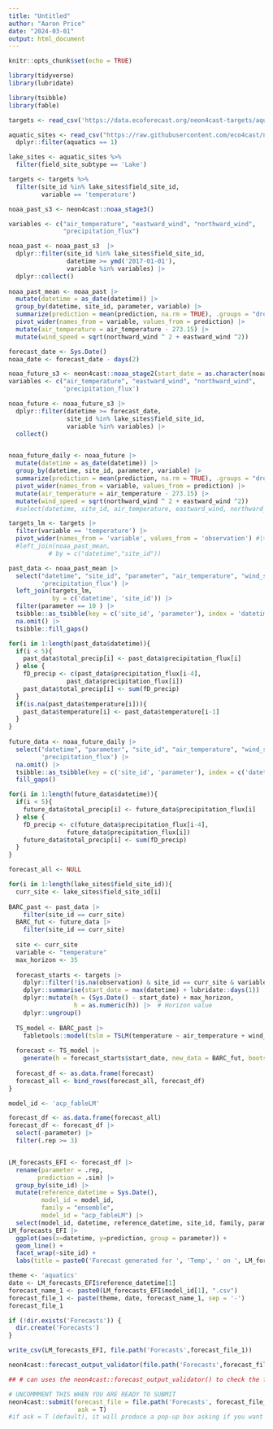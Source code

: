 ```yaml
---
title: "Untitled"
author: "Aaron Price"
date: "2024-03-01"
output: html_document
---
```


```r
knitr::opts_chunk$set(echo = TRUE)
```

```r
library(tidyverse)
library(lubridate)

library(tsibble)
library(fable)
```

```r
targets <- read_csv('https://data.ecoforecast.org/neon4cast-targets/aquatics/aquatics-targets.csv.gz')

aquatic_sites <- read_csv("https://raw.githubusercontent.com/eco4cast/neon4cast-targets/main/NEON_Field_Site_Metadata_20220412.csv") |>
  dplyr::filter(aquatics == 1)

lake_sites <- aquatic_sites %>%
  filter(field_site_subtype == 'Lake')

targets <- targets %>%
  filter(site_id %in% lake_sites$field_site_id,
         variable == 'temperature')

noaa_past_s3 <- neon4cast::noaa_stage3()

variables <- c("air_temperature", "eastward_wind", "northward_wind",
               "precipitation_flux")

noaa_past <- noaa_past_s3  |> 
  dplyr::filter(site_id %in% lake_sites$field_site_id,
                datetime >= ymd('2017-01-01'),
                variable %in% variables) |> 
  dplyr::collect() 
  
noaa_past_mean <- noaa_past |> 
  mutate(datetime = as_date(datetime)) |> 
  group_by(datetime, site_id, parameter, variable) |> 
  summarize(prediction = mean(prediction, na.rm = TRUE), .groups = "drop") |> 
  pivot_wider(names_from = variable, values_from = prediction) |> 
  mutate(air_temperature = air_temperature - 273.15) |>
  mutate(wind_speed = sqrt(northward_wind ^ 2 + eastward_wind ^2)) 

forecast_date <- Sys.Date() 
noaa_date <- forecast_date - days(2)

noaa_future_s3 <- neon4cast::noaa_stage2(start_date = as.character(noaa_date))
variables <- c("air_temperature", "eastward_wind", "northward_wind",
               'precipitation_flux')

noaa_future <- noaa_future_s3 |> 
  dplyr::filter(datetime >= forecast_date,
                site_id %in% lake_sites$field_site_id,
                variable %in% variables) |> 
  collect()


noaa_future_daily <- noaa_future |> 
  mutate(datetime = as_date(datetime)) |> 
  group_by(datetime, site_id, parameter, variable) |> 
  summarize(prediction = mean(prediction, na.rm = TRUE), .groups = "drop") |>
  pivot_wider(names_from = variable, values_from = prediction) |>
  mutate(air_temperature = air_temperature - 273.15) |>
  mutate(wind_speed = sqrt(northward_wind ^ 2 + eastward_wind ^2))
  #select(datetime, site_id, air_temperature, eastward_wind, northward_wind, wind_speed, parameter)

```

```r
targets_lm <- targets |> 
  filter(variable == 'temperature') |>
  pivot_wider(names_from = 'variable', values_from = 'observation') #|> 
  #left_join(noaa_past_mean, 
           # by = c("datetime","site_id")) 

past_data <- noaa_past_mean |>  
  select("datetime", "site_id", "parameter", "air_temperature", "wind_speed",
         'precipitation_flux') |>
  left_join(targets_lm,
            by = c('datetime', 'site_id')) |>
  filter(parameter == 10 ) |>
  tsibble::as_tsibble(key = c('site_id', 'parameter'), index = 'datetime') |>
  na.omit() |>
  tsibble::fill_gaps()

for(i in 1:length(past_data$datetime)){
  if(i < 5){
    past_data$total_precip[i] <- past_data$precipitation_flux[i]
  } else {
    fD_precip <- c(past_data$precipitation_flux[i-4], 
                past_data$precipitation_flux[i])
    past_data$total_precip[i] <- sum(fD_precip)
  }
  if(is.na(past_data$temperature[i])){
    past_data$temperature[i] <- past_data$temperature[i-1]
  }
}
  
future_data <- noaa_future_daily |>
  select("datetime", "parameter", "site_id", "air_temperature", "wind_speed", 
         'precipitation_flux') |>
  na.omit() |>
  tsibble::as_tsibble(key = c('site_id', 'parameter'), index = c('datetime')) |>
  fill_gaps()

for(i in 1:length(future_data$datetime)){
  if(i < 5){
    future_data$total_precip[i] <- future_data$precipitation_flux[i]
  } else {
    fD_precip <- c(future_data$precipitation_flux[i-4], 
                future_data$precipitation_flux[i])
    future_data$total_precip[i] <- sum(fD_precip)
  }
}
```

```r
forecast_all <- NULL

for(i in 1:length(lake_sites$field_site_id)){
  curr_site <- lake_sites$field_site_id[i]
  
BARC_past <- past_data |>
    filter(site_id == curr_site)
  BARC_fut <- future_data |>
    filter(site_id == curr_site)
  
  site <- curr_site
  variable <- "temperature"
  max_horizon <- 35
  
  forecast_starts <- targets |> 
    dplyr::filter(!is.na(observation) & site_id == curr_site & variable == variable) |> 
    dplyr::summarise(start_date = max(datetime) + lubridate::days(1)) |>  # Date
    dplyr::mutate(h = (Sys.Date() - start_date) + max_horizon,
                  h = as.numeric(h)) |>  # Horizon value
    dplyr::ungroup()
  
  TS_model <- BARC_past |>
    fabletools::model(tslm = TSLM(temperature ~ air_temperature + wind_speed + precipitation_flux))
  
  forecast <- TS_model |>  
    generate(h = forecast_starts$start_date, new_data = BARC_fut, bootstrap = T, times = 40) 
  
  forecast_df <- as.data.frame(forecast)
  forecast_all <- bind_rows(forecast_all, forecast_df)
}
```

```r
model_id <- 'acp_fableLM'

forecast_df <- as.data.frame(forecast_all)
forecast_df <- forecast_df |>
  select(-parameter) |>
  filter(.rep >= 3)


LM_forecasts_EFI <- forecast_df |>
  rename(parameter = .rep,
        prediction = .sim) |>
  group_by(site_id) |>
  mutate(reference_datetime = Sys.Date(),
         model_id = model_id,
         family = "ensemble",
         model_id = "acp_fableLM") |>
  select(model_id, datetime, reference_datetime, site_id, family, parameter, prediction)
LM_forecasts_EFI |> 
  ggplot(aes(x=datetime, y=prediction, group = parameter)) +
  geom_line() +
  facet_wrap(~site_id) +
  labs(title = paste0('Forecast generated for ', 'Temp', ' on ', LM_forecasts_EFI$reference_datetime[1]))
```

```r
theme <- 'aquatics'
date <- LM_forecasts_EFI$reference_datetime[1]
forecast_name_1 <- paste0(LM_forecasts_EFI$model_id[1], ".csv")
forecast_file_1 <- paste(theme, date, forecast_name_1, sep = '-')
forecast_file_1

if (!dir.exists('Forecasts')) {
  dir.create('Forecasts')
}

write_csv(LM_forecasts_EFI, file.path('Forecasts',forecast_file_1))

neon4cast::forecast_output_validator(file.path('Forecasts',forecast_file_1))
```


```r

## # can uses the neon4cast::forecast_output_validator() to check the forecast is in the right format

# UNCOMMMENT THIS WHEN YOU ARE READY TO SUBMIT
neon4cast::submit(forecast_file = file.path('Forecasts', forecast_file_1),
                   ask = T) 
#if ask = T (default), it will produce a pop-up box asking if you want to submit


```